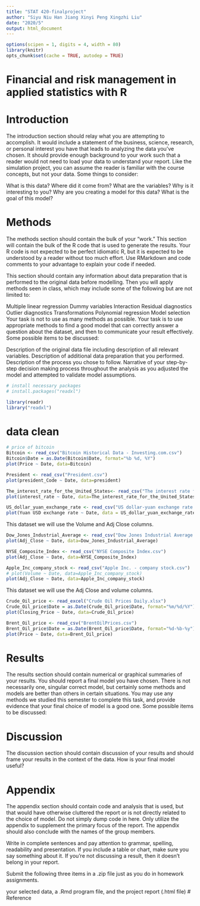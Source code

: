 ```yaml
---
title: "STAT 420-finalproject"
author: "Siyu Niu Han Jiang Xinyi Peng Xingzhi Liu"
date: "2020/5"
output: html_document
---
```




```r
options(scipen = 1, digits = 4, width = 80)
library(knitr)
opts_chunk$set(cache = TRUE, autodep = TRUE)
```




# Financial and risk management in applied statistics with R




# Introduction 
The introduction section should relay what you are attempting to accomplish. It would include a statement of the business, science, research, or personal interest you have that leads to analyzing the data you’ve chosen. It should provide enough background to your work such that a reader would not need to load your data to understand your report. Like the simulation project, you can assume the reader is familiar with the course concepts, but not your data. Some things to consider:

What is this data? Where did it come from? What are the variables? Why is it interesting to you?
Why are you creating a model for this data? What is the goal of this model?


# Methods 

The methods section should contain the bulk of your “work.” This section will contain the bulk of the R code that is used to generate the results. Your R code is not expected to be perfect idiomatic R, but it is expected to be understood by a reader without too much effort. Use RMarkdown and code comments to your advantage to explain your code if needed.

This section should contain any information about data preparation that is performed to the original data before modelling. Then you will apply methods seen in class, which may include some of the following but are not limited to:

Multiple linear regression
Dummy variables
Interaction
Residual diagnostics
Outlier diagnostics
Transformations
Polynomial regression
Model selection
Your task is not to use as many methods as possible. Your task is to use appropriate methods to find a good model that can correctly answer a question about the dataset, and then to communicate your result effectively. Some possible items to be discussed:

Description of the original data file including description of all relevant variables.
Description of additional data preparation that you performed.
Description of the process you chose to follow.
Narrative of your step-by-step decision making process throughout the analysis as you adjusted the model and attempted to validate model assumptions.
```r
# install necessary packages
# install.packages("readxl")
```

```r
library(readr)
library("readxl")
```

# data clean
```r
# price of bitcoin
Bitcoin <- read_csv("Bitcoin Historical Data - Investing.com.csv")
Bitcoin$Date = as.Date(Bitcoin$Date, format="%b %d, %Y")
plot(Price ~ Date, data=Bitcoin)
```
```r
President <- read_csv("President.csv")
plot(president_Code ~ Date, data=president)
```

```r
The_interest_rate_for_the_United_States<- read_csv("The interest rate for the United States, from 2010 - 2020.csv")
plot(interest_rate ~ Date, data=The_interest_rate_for_the_United_States)
```
```r
US_dollar_yuan_exchange_rate <- read_csv("US dollar-yuan exchange rate.csv")
plot(Yuan USD exchange rate ~ Date, data = US_dollar_yuan_exchange_rate)
```

This dataset we will use the Volume and Adj Close columns.


```r
Dow_Jones_Industrial_Average <- read_csv("Dow Jones Industrial Average.csv")
plot(Adj_Close ~ Date, data=Dow_Jones_Industrial_Average)
```
```r
NYSE_Composite_Index <- read_csv("NYSE Composite Index.csv")
plot(Adj_Close ~ Date, data=NYSE_Composite_Index)
```


```r
Apple_Inc_company_stock <- read_csv("Apple Inc. - company stock.csv")
# plot(Volume ~ Date, data=Apple_Inc_company_stock)
plot(Adj_Close ~ Date, data=Apple_Inc_company_stock)
```
This dataset we will use the Adj Close and volume columns.

```r
Crude_Oil_price <- read_excel("Crude Oil Prices Daily.xlsx")
Crude_Oil_price$Date = as.Date(Crude_Oil_price$Date, format="%m/%d/%Y")
plot(Closing_Price ~ Date, data=Crude_Oil_price)

Brent_Oil_price <- read_csv("BrentOilPrices.csv")
Brent_Oil_price$Date = as.Date(Brent_Oil_price$Date, format="%d-%b-%y")
plot(Price ~ Date, data=Brent_Oil_price)
```

# Results 
The results section should contain numerical or graphical summaries of your results. You should report a final model you have chosen. There is not necessarily one, singular correct model, but certainly some methods and models are better than others in certain situations. You may use any methods we studied this semester to complete this task, and provide evidence that your final choice of model is a good one. Some possible items to be discussed:


# Discussion
The discussion section should contain discussion of your results and should frame your results in the context of the data. How is your final model useful?

# Appendix
The appendix section should contain code and analysis that is used, but that would have otherwise cluttered the report or is not directly related to the choice of model. Do not simply dump code in here. Only utilize the appendix to supplement the primary focus of the report. The appendix should also conclude with the names of the group members.

Write in complete sentences and pay attention to grammar, spelling, readability and presentation. If you include a table or chart, make sure you say something about it. If you’re not discussing a result, then it doesn’t belong in your report.

Submit the following three items in a .zip file just as you do in homework assignments.

your selected data,
a .Rmd program file,
and the project report (.html file)
# Reference



